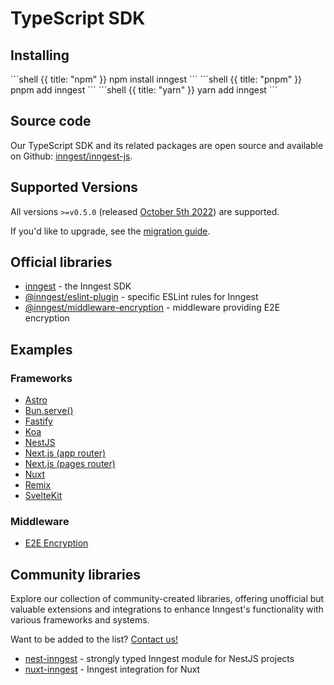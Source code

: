 
# TypeScript SDK

## Installing

<CodeGroup>
```shell {{ title: "npm" }}
npm install inngest
```
```shell {{ title: "pnpm" }}
pnpm add inngest
```
```shell {{ title: "yarn" }}
yarn add inngest
```
</CodeGroup>

## Source code

Our TypeScript SDK and its related packages are open source and available on Github: [<GithubIcon className="ml-2 inline-flex"/> inngest/inngest-js](https://github.com/inngest/inngest-js).

## Supported Versions

All versions `>=v0.5.0` (released [October 5th 2022](https://github.com/inngest/inngest-js/releases/tag/v0.5.0)) are supported.

If you'd like to upgrade, see the [migration guide](/docs/sdk/migration).

## Official libraries

- [inngest](https://www.npmjs.com/package/inngest) - the Inngest SDK
- [@inngest/eslint-plugin](https://www.npmjs.com/package/@inngest/eslint-plugin) - specific ESLint rules for Inngest
- [@inngest/middleware-encryption](https://www.npmjs.com/package/@inngest/middleware-encryption) - middleware providing E2E encryption

## Examples

### Frameworks

- [Astro](https://github.com/inngest/inngest-js/tree/main/examples/framework-astro)
- [Bun.serve()](https://github.com/inngest/inngest-js/tree/main/examples/bun)
- [Fastify](https://github.com/inngest/inngest-js/tree/main/examples/framework-fastify)
- [Koa](https://github.com/inngest/inngest-js/tree/main/examples/framework-koa)
- [NestJS](https://github.com/inngest/inngest-js/tree/main/examples/framework-nestjs)
- [Next.js (app router)](https://github.com/inngest/inngest-js/tree/main/examples/framework-nextjs-app-router)
- [Next.js (pages router)](https://github.com/inngest/inngest-js/tree/main/examples/framework-nextjs-pages-router)
- [Nuxt](https://github.com/inngest/inngest-js/tree/main/examples/framework-nuxt)
- [Remix](https://github.com/inngest/inngest-js/tree/main/examples/framework-remix)
- [SvelteKit](https://github.com/inngest/inngest-js/tree/main/examples/framework-sveltekit)

### Middleware

- [E2E Encryption](https://github.com/inngest/inngest-js/tree/main/examples/middleware-e2e-encryption)

## Community libraries

Explore our collection of community-created libraries, offering unofficial but valuable extensions and integrations to enhance Inngest's functionality with various frameworks and systems.

Want to be added to the list? [Contact us!](https://app.inngest.com/support)

- [nest-inngest](https://github.com/thawankeane/nest-inngest) - strongly typed Inngest module for NestJS projects
- [nuxt-inngest](https://www.npmjs.com/package/nuxt-inngest) - Inngest integration for Nuxt

